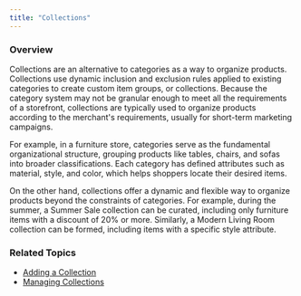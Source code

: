 ```yaml
---
title: "Collections"
---
```


### Overview

Collections are an alternative to categories as a way to organize products. Collections use dynamic inclusion and exclusion rules applied to existing categories to create custom item groups, or collections. Because the category system may not be granular enough to meet all the requirements of a storefront, collections are typically used to organize products according to the merchant's requirements, usually for short-term marketing campaigns. 

For example, in a furniture store, categories serve as the fundamental organizational structure, grouping products like tables, chairs, and sofas into broader classifications. Each category has defined attributes such as material, style, and color, which helps shoppers locate their desired items.

On the other hand, collections offer a dynamic and flexible way to organize products beyond the constraints of categories. For example, during the summer, a Summer Sale collection can be curated, including only furniture items with a discount of 20% or more. Similarly, a Modern Living Room collection can be formed, including items with a specific style attribute.

### Related Topics

* [Adding a Collection](/docs/products-collections-adding-collection)
* [Managing Collections](/docs/managing-collections)